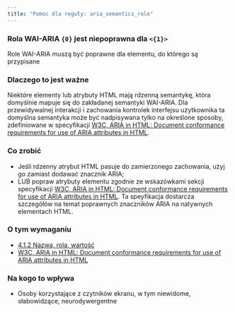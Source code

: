 ```yaml
---
title: "Pomoc dla reguły: aria_semantics_role"
---
```


<div className="toolHelp">
<Row>
<Column colLg={16} colMd={8} colSm={4} className="toolHead">

### Rola WAI-ARIA `{0}` jest niepoprawna dla `<{1}>` 

<div id="locLevel"></div>

Role WAI-ARIA muszą być poprawne dla elementu, do którego są przypisane

</Column>
</Row>
<Row>
<Column colLg={11} colMd={5} colSm={4} className="toolMain">

### Dlaczego to jest ważne

Niektóre elementy lub atrybuty HTML mają rdzenną semantykę, która domyślnie mapuje się do zakładanej semantyki WAI-ARIA. Dla przewidywalnej interakcji i zachowania kontrolek interfejsu użytkownika ta domyślna semantyka może być nadpisywana tylko na określone sposoby, zdefiniowane w specyfikacji [W3C, ARIA in HTML: Document conformance requirements for use of ARIA attributes in HTML](https://www.w3.org/TR/html-aria/#docconformance).

<div id="locSnippet"></div>

### Co zrobić

* Jeśli rdzenny atrybut HTML pasuje do zamierzonego zachowania, użyj go zamiast dodawać znacznik ARIA;
* LUB popraw atrybuty elementu zgodnie ze wskazówkami sekcji specyfikacji [W3C, ARIA in HTML: Document conformance requirements for use of ARIA attributes in HTML](https://www.w3.org/TR/html-aria/#docconformance). Ta speyfikacja dostarcza szczegółów na temat poprawnych znaczników ARIA na natywnych elementach HTML.

</Column>
<Column colLg={5} colMd={3} colSm={4} className="toolLeft">

### O tym wymaganiu

* [4.1.2 Nazwa, rola, wartość](https://wcag.lepszyweb.pl/#name-role-value)
* [W3C, ARIA in HTML: Document conformance requirements for use of ARIA attributes in HTML](https://www.w3.org/TR/html-aria/#docconformance)

### Na kogo to wpływa

* Osoby korzystające z czytników ekranu, w tym niewidome, słabowidzące, neurodywergentne

</Column>
</Row>
</div>

